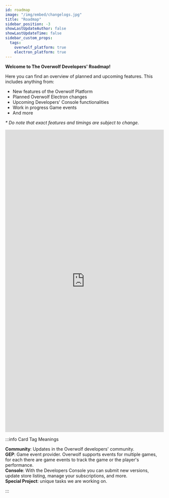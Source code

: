 ```yaml
---
id: roadmap
image: "/img/embed/changelogs.jpg"
title: "Roadmap"
sidebar_position: -3
showLastUpdateAuthor: false
showLastUpdateTime: false
sidebar_custom_props:
  tags:
    overwolf_platform: true
    electron_platform: true
---
```


**Welcome to The Overwolf Developers' Roadmap!**

Here you can find an overview of planned and upcoming features. This includes anything from:

- New features of the Overwolf Platform
- Planned Overwolf Electron changes
- Upcoming Developers' Console functionalities
- Work in progress Game events
- And more

*\* Do note that exact features and timings are subject to change.*

<iframe src="https://trello.com/b/1V10E4IB.html" frameBorder="0" width="100%" height="960"></iframe>

:::info Card Tag Meanings

**Community**: Updates in the Overwolf developers' community.  
**GEP**: Game event provider. Overwolf supports events for multiple games, for each there are game events to track the game or the player's performance.  
**Console**: With the Developers Console you can submit new versions, update store listing, manage your subscriptions, and more.  
**Special Project**: unique tasks we are working on.

:::
